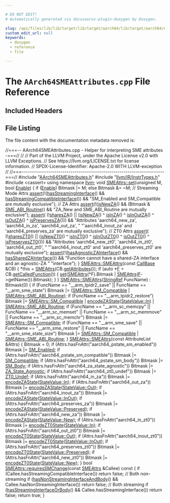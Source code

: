 ```yaml
---

# DO NOT EDIT!
# Automatically generated via docusaurus-plugin-doxygen by Doxygen.

slug: /api/files/lib/lib/target/lib/target/aarch64/lib/target/aarch64/utils/aarch64smeattributes-cpp
custom_edit_url: null
keywords:
  - doxygen
  - reference
  - file

---
```





# The `AArch64SMEAttributes.cpp` File Reference

<DoxygenPage pluginConfig={pluginConfig}>



## Included Headers

<IncludesList>
<IncludesListItem
  filePath="AArch64SMEAttributes.h"
  permalink="/docs/api/files/lib/lib/target/lib/target/aarch64/lib/target/aarch64/utils/aarch64smeattributes-h"
  isLocal="true" />
<IncludesListItem
  filePath="llvm/IR/InstrTypes.h"
  permalink="/docs/api/files/include/include/llvm/include/llvm/ir/instrtypes-h"
  isLocal="true" />
<IncludesListItem
  filePath="cassert"
  permalink=""
  isLocal="false" />
</IncludesList>


## File Listing

The file content with the documentation metadata removed is:

<ProgramListing>

<Link id="l00001" /><CodeLine lineNumber="1"><span class="doxyHighlightComment">//===-- AArch64SMEAttributes.cpp - Helper for interpreting SME attributes -===//</span></CodeLine>
<Link id="l00002" /><CodeLine lineNumber="2"><span class="doxyHighlightComment">//</span></CodeLine>
<Link id="l00003" /><CodeLine lineNumber="3"><span class="doxyHighlightComment">// Part of the LLVM Project, under the Apache License v2.0 with LLVM Exceptions.</span></CodeLine>
<Link id="l00004" /><CodeLine lineNumber="4"><span class="doxyHighlightComment">// See https://llvm.org/LICENSE.txt for license information.</span></CodeLine>
<Link id="l00005" /><CodeLine lineNumber="5"><span class="doxyHighlightComment">// SPDX-License-Identifier: Apache-2.0 WITH LLVM-exception</span></CodeLine>
<Link id="l00006" /><CodeLine lineNumber="6"><span class="doxyHighlightComment">//</span></CodeLine>
<Link id="l00007" /><CodeLine lineNumber="7"><span class="doxyHighlightComment">//===----------------------------------------------------------------------===//</span></CodeLine>
<Link id="l00008" /><CodeLine lineNumber="8"></CodeLine>
<Link id="l00009" /><CodeLine lineNumber="9"><span class="doxyHighlightPreprocessor">#include &quot;<a href="/docs/api/files/lib/lib/target/lib/target/aarch64/lib/target/aarch64/utils/aarch64smeattributes-h">AArch64SMEAttributes.h</a>&quot;</span></CodeLine>
<Link id="l00010" /><CodeLine lineNumber="10"><span class="doxyHighlightPreprocessor">#include &quot;<a href="/docs/api/files/include/include/llvm/include/llvm/ir/instrtypes-h">llvm/IR/InstrTypes.h</a>&quot;</span></CodeLine>
<Link id="l00011" /><CodeLine lineNumber="11"><span class="doxyHighlightPreprocessor">#include &lt;cassert&gt;</span></CodeLine>
<Link id="l00012" /><CodeLine lineNumber="12"></CodeLine>
<Link id="l00013" /><CodeLine lineNumber="13"><span class="doxyHighlightKeyword">using namespace </span><span class="doxyHighlight"><a href="/docs/api/namespaces/llvm">llvm</a>;</span></CodeLine>
<Link id="l00014" /><CodeLine lineNumber="14"></CodeLine>
<Link id="l00015" /><CodeLine lineNumber="15" lineLink="/docs/api/classes/llvm/smeattrs/#a74b3e482c88651fdb789252fdb19b107"><span class="doxyHighlightKeywordType">void</span><span class="doxyHighlight"> <a href="/docs/api/classes/llvm/smeattrs/#a74b3e482c88651fdb789252fdb19b107">SMEAttrs::set</a>(</span><span class="doxyHighlightKeywordType">unsigned</span><span class="doxyHighlight"> M, </span><span class="doxyHighlightKeywordType">bool</span><span class="doxyHighlight"> <a href="/docs/api/namespaces/llvm/#afdccf3ff7a8dfaa084b07c1fb417bbe2a2faec1f9f8cc7f8f40d521c4dd574f49">Enable</a>) &#123;</span></CodeLine>
<Link id="l00016" /><CodeLine lineNumber="16"><span class="doxyHighlight">  </span><span class="doxyHighlightKeywordFlow">if</span><span class="doxyHighlight"> (<a href="/docs/api/namespaces/llvm/#afdccf3ff7a8dfaa084b07c1fb417bbe2a2faec1f9f8cc7f8f40d521c4dd574f49">Enable</a>)</span></CodeLine>
<Link id="l00017" /><CodeLine lineNumber="17"><span class="doxyHighlight">    Bitmask |= M;</span></CodeLine>
<Link id="l00018" /><CodeLine lineNumber="18"><span class="doxyHighlight">  </span><span class="doxyHighlightKeywordFlow">else</span></CodeLine>
<Link id="l00019" /><CodeLine lineNumber="19"><span class="doxyHighlight">    Bitmask &amp;= ~M;</span></CodeLine>
<Link id="l00020" /><CodeLine lineNumber="20"></CodeLine>
<Link id="l00021" /><CodeLine lineNumber="21"><span class="doxyHighlight">  </span><span class="doxyHighlightComment">// Streaming Mode Attrs</span></CodeLine>
<Link id="l00022" /><CodeLine lineNumber="22"><span class="doxyHighlight">  <a href="/docs/api/files/lib/lib/target/lib/target/amdgpu/silowercontrolflow-cpp/#a4868c5d81c5ccc98c47aeab6244346a0">assert</a>(!(<a href="/docs/api/classes/llvm/smeattrs/#a0631da4d405aecafd9a30ab19f6a6488">hasStreamingInterface</a>() &amp;&amp; <a href="/docs/api/classes/llvm/smeattrs/#a3f213ec4d32444fe6f73dca3f3690e7d">hasStreamingCompatibleInterface</a>()) &amp;&amp;</span></CodeLine>
<Link id="l00023" /><CodeLine lineNumber="23"><span class="doxyHighlight">         </span><span class="doxyHighlightStringLiteral">&quot;SM&#95;Enabled and SM&#95;Compatible are mutually exclusive&quot;</span><span class="doxyHighlight">);</span></CodeLine>
<Link id="l00024" /><CodeLine lineNumber="24"></CodeLine>
<Link id="l00025" /><CodeLine lineNumber="25"><span class="doxyHighlight">  </span><span class="doxyHighlightComment">// ZA Attrs</span></CodeLine>
<Link id="l00026" /><CodeLine lineNumber="26"><span class="doxyHighlight">  <a href="/docs/api/files/lib/lib/target/lib/target/amdgpu/silowercontrolflow-cpp/#a4868c5d81c5ccc98c47aeab6244346a0">assert</a>(!(<a href="/docs/api/classes/llvm/smeattrs/#ac5c76ddab5601ff5ead828edc802e912">isNewZA</a>() &amp;&amp; (Bitmask &amp; <a href="/docs/api/classes/llvm/smeattrs/#ac3ddd43ec0706cb4af5f9f5b910b2161a7e18bb628f3d4add46ae5f0e8bc06ea1">SME&#95;ABI&#95;Routine</a>)) &amp;&amp;</span></CodeLine>
<Link id="l00027" /><CodeLine lineNumber="27"><span class="doxyHighlight">         </span><span class="doxyHighlightStringLiteral">&quot;ZA&#95;New and SME&#95;ABI&#95;Routine are mutually exclusive&quot;</span><span class="doxyHighlight">);</span></CodeLine>
<Link id="l00028" /><CodeLine lineNumber="28"></CodeLine>
<Link id="l00029" /><CodeLine lineNumber="29"><span class="doxyHighlight">  <a href="/docs/api/files/lib/lib/target/lib/target/amdgpu/silowercontrolflow-cpp/#a4868c5d81c5ccc98c47aeab6244346a0">assert</a>(</span></CodeLine>
<Link id="l00030" /><CodeLine lineNumber="30"><span class="doxyHighlight">      (!<a href="/docs/api/classes/llvm/smeattrs/#aa15a533e07f6ac4720eeff0eff804c35">sharesZA</a>() ||</span></CodeLine>
<Link id="l00031" /><CodeLine lineNumber="31"><span class="doxyHighlight">       (<a href="/docs/api/classes/llvm/smeattrs/#ac5c76ddab5601ff5ead828edc802e912">isNewZA</a>() ^ <a href="/docs/api/classes/llvm/smeattrs/#a2a044953a906f7fadb980d48bf095e20">isInZA</a>() ^ <a href="/docs/api/classes/llvm/smeattrs/#aadc9b29185f58ba6752a3c7c5e254e14">isInOutZA</a>() ^ <a href="/docs/api/classes/llvm/smeattrs/#a699089d13481fdacd943a6cd11781739">isOutZA</a>() ^ <a href="/docs/api/classes/llvm/smeattrs/#ab0f92885ea519bd5864c82b85067e6a3">isPreservesZA</a>())) &amp;&amp;</span></CodeLine>
<Link id="l00032" /><CodeLine lineNumber="32"><span class="doxyHighlight">      </span><span class="doxyHighlightStringLiteral">&quot;Attributes &#39;aarch64&#95;new&#95;za&#39;, &#39;aarch64&#95;in&#95;za&#39;, &#39;aarch64&#95;out&#95;za&#39;, &quot;</span></CodeLine>
<Link id="l00033" /><CodeLine lineNumber="33"><span class="doxyHighlight">      </span><span class="doxyHighlightStringLiteral">&quot;&#39;aarch64&#95;inout&#95;za&#39; and &#39;aarch64&#95;preserves&#95;za&#39; are mutually exclusive&quot;</span><span class="doxyHighlight">);</span></CodeLine>
<Link id="l00034" /><CodeLine lineNumber="34"></CodeLine>
<Link id="l00035" /><CodeLine lineNumber="35"><span class="doxyHighlight">  </span><span class="doxyHighlightComment">// ZT0 Attrs</span></CodeLine>
<Link id="l00036" /><CodeLine lineNumber="36"><span class="doxyHighlight">  <a href="/docs/api/files/lib/lib/target/lib/target/amdgpu/silowercontrolflow-cpp/#a4868c5d81c5ccc98c47aeab6244346a0">assert</a>(</span></CodeLine>
<Link id="l00037" /><CodeLine lineNumber="37"><span class="doxyHighlight">      (!<a href="/docs/api/classes/llvm/smeattrs/#a05704200885efea3fc85cff92725e91d">sharesZT0</a>() || (<a href="/docs/api/classes/llvm/smeattrs/#a69746b44d6e2baf8fde71e2ec31d1b36">isNewZT0</a>() ^ <a href="/docs/api/classes/llvm/smeattrs/#a53c16e2a7dc92cb1d8aa8549174fb02d">isInZT0</a>() ^ <a href="/docs/api/classes/llvm/smeattrs/#a6a7c8d26150da168c48f20e3ab5991c2">isInOutZT0</a>() ^ <a href="/docs/api/classes/llvm/smeattrs/#a5ed8a49d1d4f5d58e8b3ebeefbdaecdb">isOutZT0</a>() ^</span></CodeLine>
<Link id="l00038" /><CodeLine lineNumber="38"><span class="doxyHighlight">                        <a href="/docs/api/classes/llvm/smeattrs/#a00f3d906fae5d5f0163bc69c7219d51a">isPreservesZT0</a>())) &amp;&amp;</span></CodeLine>
<Link id="l00039" /><CodeLine lineNumber="39"><span class="doxyHighlight">      </span><span class="doxyHighlightStringLiteral">&quot;Attributes &#39;aarch64&#95;new&#95;zt0&#39;, &#39;aarch64&#95;in&#95;zt0&#39;, &#39;aarch64&#95;out&#95;zt0&#39;, &quot;</span></CodeLine>
<Link id="l00040" /><CodeLine lineNumber="40"><span class="doxyHighlight">      </span><span class="doxyHighlightStringLiteral">&quot;&#39;aarch64&#95;inout&#95;zt0&#39; and &#39;aarch64&#95;preserves&#95;zt0&#39; are mutually exclusive&quot;</span><span class="doxyHighlight">);</span></CodeLine>
<Link id="l00041" /><CodeLine lineNumber="41"></CodeLine>
<Link id="l00042" /><CodeLine lineNumber="42"><span class="doxyHighlight">  <a href="/docs/api/files/lib/lib/target/lib/target/amdgpu/silowercontrolflow-cpp/#a4868c5d81c5ccc98c47aeab6244346a0">assert</a>(!(<a href="/docs/api/classes/llvm/smeattrs/#a52ba4f9b8290209e88febec35b239e78">hasAgnosticZAInterface</a>() &amp;&amp; <a href="/docs/api/classes/llvm/smeattrs/#afc5529d6f2fb091f8f2a066d3f244526">hasSharedZAInterface</a>()) &amp;&amp;</span></CodeLine>
<Link id="l00043" /><CodeLine lineNumber="43"><span class="doxyHighlight">         </span><span class="doxyHighlightStringLiteral">&quot;Function cannot have a shared-ZA interface and an agnostic-ZA &quot;</span></CodeLine>
<Link id="l00044" /><CodeLine lineNumber="44"><span class="doxyHighlight">         </span><span class="doxyHighlightStringLiteral">&quot;interface&quot;</span><span class="doxyHighlight">);</span></CodeLine>
<Link id="l00045" /><CodeLine lineNumber="45"><span class="doxyHighlight">&#125;</span></CodeLine>
<Link id="l00046" /><CodeLine lineNumber="46"></CodeLine>
<Link id="l00047" /><CodeLine lineNumber="47" lineLink="/docs/api/classes/llvm/smeattrs/#aa5e262aac758714fcbe1b579d3d37920"><span class="doxyHighlight"><a href="/docs/api/classes/llvm/smeattrs/#a1cfa8c181aa3fd059200b7f7f936e9fe">SMEAttrs::SMEAttrs</a>(</span><span class="doxyHighlightKeyword">const</span><span class="doxyHighlight"> <a href="/docs/api/classes/llvm/callbase">CallBase</a> &amp;CB) &#123;</span></CodeLine>
<Link id="l00048" /><CodeLine lineNumber="48"><span class="doxyHighlight">  &#42;</span><span class="doxyHighlightKeyword">this</span><span class="doxyHighlight"> = <a href="/docs/api/classes/llvm/smeattrs/#a1cfa8c181aa3fd059200b7f7f936e9fe">SMEAttrs</a>(CB.<a href="/docs/api/classes/llvm/callbase/#ae0c55761fce39dd71617690b04385193">getAttributes</a>());</span></CodeLine>
<Link id="l00049" /><CodeLine lineNumber="49"><span class="doxyHighlight">  </span><span class="doxyHighlightKeywordFlow">if</span><span class="doxyHighlight"> (</span><span class="doxyHighlightKeyword">auto</span><span class="doxyHighlight"> &#42;<a href="/docs/api/files/lib/lib/support/md5-cpp/#a96d73bbd7af15cb1fc38c3f4a3bd82e9">F</a> = CB.<a href="/docs/api/classes/llvm/callbase/#a2b1ae7cf1bafdd43d1fee4c6ad0a2913">getCalledFunction</a>()) &#123;</span></CodeLine>
<Link id="l00050" /><CodeLine lineNumber="50"><span class="doxyHighlight">    <a href="/docs/api/classes/llvm/smeattrs/#a74b3e482c88651fdb789252fdb19b107">set</a>(<a href="/docs/api/classes/llvm/smeattrs/#a1cfa8c181aa3fd059200b7f7f936e9fe">SMEAttrs</a>(&#42;F).Bitmask | <a href="/docs/api/classes/llvm/smeattrs/#a1cfa8c181aa3fd059200b7f7f936e9fe">SMEAttrs</a>(<a href="/docs/api/files/lib/lib/support/md5-cpp/#a96d73bbd7af15cb1fc38c3f4a3bd82e9">F</a>-&gt;getName()).Bitmask);</span></CodeLine>
<Link id="l00051" /><CodeLine lineNumber="51"><span class="doxyHighlight">  &#125;</span></CodeLine>
<Link id="l00052" /><CodeLine lineNumber="52"><span class="doxyHighlight">&#125;</span></CodeLine>
<Link id="l00053" /><CodeLine lineNumber="53"></CodeLine>
<Link id="l00054" /><CodeLine lineNumber="54" lineLink="/docs/api/classes/llvm/smeattrs/#ac62a2489e88e4e05e640c4bf6b29082f"><span class="doxyHighlight"><a href="/docs/api/classes/llvm/smeattrs/#a1cfa8c181aa3fd059200b7f7f936e9fe">SMEAttrs::SMEAttrs</a>(<a href="/docs/api/classes/llvm/stringref">StringRef</a> FuncName) : Bitmask(0) &#123;</span></CodeLine>
<Link id="l00055" /><CodeLine lineNumber="55"><span class="doxyHighlight">  </span><span class="doxyHighlightKeywordFlow">if</span><span class="doxyHighlight"> (FuncName == </span><span class="doxyHighlightStringLiteral">&quot;&#95;&#95;arm&#95;tpidr2&#95;save&quot;</span><span class="doxyHighlight"> || FuncName == </span><span class="doxyHighlightStringLiteral">&quot;&#95;&#95;arm&#95;sme&#95;state&quot;</span><span class="doxyHighlight">)</span></CodeLine>
<Link id="l00056" /><CodeLine lineNumber="56"><span class="doxyHighlight">    Bitmask |= (<a href="/docs/api/classes/llvm/smeattrs/#ac3ddd43ec0706cb4af5f9f5b910b2161ab2289c6755601ab4fda5bad77ca4f330">SMEAttrs::SM&#95;Compatible</a> | <a href="/docs/api/classes/llvm/smeattrs/#ac3ddd43ec0706cb4af5f9f5b910b2161a7e18bb628f3d4add46ae5f0e8bc06ea1">SMEAttrs::SME&#95;ABI&#95;Routine</a>);</span></CodeLine>
<Link id="l00057" /><CodeLine lineNumber="57"><span class="doxyHighlight">  </span><span class="doxyHighlightKeywordFlow">if</span><span class="doxyHighlight"> (FuncName == </span><span class="doxyHighlightStringLiteral">&quot;&#95;&#95;arm&#95;tpidr2&#95;restore&quot;</span><span class="doxyHighlight">)</span></CodeLine>
<Link id="l00058" /><CodeLine lineNumber="58"><span class="doxyHighlight">    Bitmask |= <a href="/docs/api/classes/llvm/smeattrs/#ac3ddd43ec0706cb4af5f9f5b910b2161ab2289c6755601ab4fda5bad77ca4f330">SMEAttrs::SM&#95;Compatible</a> | <a href="/docs/api/classes/llvm/smeattrs/#a12e5d29860fe2c7589e171f9226ac72a">encodeZAState</a>(<a href="/docs/api/classes/llvm/smeattrs/#a786805d9eb176b61475f63d699d6344eaefeb369cccbd560588a756610865664c">StateValue::In</a>) |</span></CodeLine>
<Link id="l00059" /><CodeLine lineNumber="59"><span class="doxyHighlight">               <a href="/docs/api/classes/llvm/smeattrs/#ac3ddd43ec0706cb4af5f9f5b910b2161a7e18bb628f3d4add46ae5f0e8bc06ea1">SMEAttrs::SME&#95;ABI&#95;Routine</a>;</span></CodeLine>
<Link id="l00060" /><CodeLine lineNumber="60"><span class="doxyHighlight">  </span><span class="doxyHighlightKeywordFlow">if</span><span class="doxyHighlight"> (FuncName == </span><span class="doxyHighlightStringLiteral">&quot;&#95;&#95;arm&#95;sc&#95;memcpy&quot;</span><span class="doxyHighlight"> || FuncName == </span><span class="doxyHighlightStringLiteral">&quot;&#95;&#95;arm&#95;sc&#95;memset&quot;</span><span class="doxyHighlight"> ||</span></CodeLine>
<Link id="l00061" /><CodeLine lineNumber="61"><span class="doxyHighlight">      FuncName == </span><span class="doxyHighlightStringLiteral">&quot;&#95;&#95;arm&#95;sc&#95;memmove&quot;</span><span class="doxyHighlight"> || FuncName == </span><span class="doxyHighlightStringLiteral">&quot;&#95;&#95;arm&#95;sc&#95;memchr&quot;</span><span class="doxyHighlight">)</span></CodeLine>
<Link id="l00062" /><CodeLine lineNumber="62"><span class="doxyHighlight">    Bitmask |= <a href="/docs/api/classes/llvm/smeattrs/#ac3ddd43ec0706cb4af5f9f5b910b2161ab2289c6755601ab4fda5bad77ca4f330">SMEAttrs::SM&#95;Compatible</a>;</span></CodeLine>
<Link id="l00063" /><CodeLine lineNumber="63"><span class="doxyHighlight">  </span><span class="doxyHighlightKeywordFlow">if</span><span class="doxyHighlight"> (FuncName == </span><span class="doxyHighlightStringLiteral">&quot;&#95;&#95;arm&#95;sme&#95;save&quot;</span><span class="doxyHighlight"> || FuncName == </span><span class="doxyHighlightStringLiteral">&quot;&#95;&#95;arm&#95;sme&#95;restore&quot;</span><span class="doxyHighlight"> ||</span></CodeLine>
<Link id="l00064" /><CodeLine lineNumber="64"><span class="doxyHighlight">      FuncName == </span><span class="doxyHighlightStringLiteral">&quot;&#95;&#95;arm&#95;sme&#95;state&#95;size&quot;</span><span class="doxyHighlight">)</span></CodeLine>
<Link id="l00065" /><CodeLine lineNumber="65"><span class="doxyHighlight">    Bitmask |= <a href="/docs/api/classes/llvm/smeattrs/#ac3ddd43ec0706cb4af5f9f5b910b2161ab2289c6755601ab4fda5bad77ca4f330">SMEAttrs::SM&#95;Compatible</a> | <a href="/docs/api/classes/llvm/smeattrs/#ac3ddd43ec0706cb4af5f9f5b910b2161a7e18bb628f3d4add46ae5f0e8bc06ea1">SMEAttrs::SME&#95;ABI&#95;Routine</a>;</span></CodeLine>
<Link id="l00066" /><CodeLine lineNumber="66"><span class="doxyHighlight">&#125;</span></CodeLine>
<Link id="l00067" /><CodeLine lineNumber="67"></CodeLine>
<Link id="l00068" /><CodeLine lineNumber="68" lineLink="/docs/api/classes/llvm/smeattrs/#aa6d7c918ff7f20fdc03905b056edd11e"><span class="doxyHighlight"><a href="/docs/api/classes/llvm/smeattrs/#a1cfa8c181aa3fd059200b7f7f936e9fe">SMEAttrs::SMEAttrs</a>(</span><span class="doxyHighlightKeyword">const</span><span class="doxyHighlight"> AttributeList &amp;Attrs) &#123;</span></CodeLine>
<Link id="l00069" /><CodeLine lineNumber="69"><span class="doxyHighlight">  Bitmask = 0;</span></CodeLine>
<Link id="l00070" /><CodeLine lineNumber="70"><span class="doxyHighlight">  </span><span class="doxyHighlightKeywordFlow">if</span><span class="doxyHighlight"> (Attrs.hasFnAttr(</span><span class="doxyHighlightStringLiteral">&quot;aarch64&#95;pstate&#95;sm&#95;enabled&quot;</span><span class="doxyHighlight">))</span></CodeLine>
<Link id="l00071" /><CodeLine lineNumber="71"><span class="doxyHighlight">    Bitmask |= <a href="/docs/api/classes/llvm/smeattrs/#ac3ddd43ec0706cb4af5f9f5b910b2161adc47f081f050b4bbfa660018a2f55efc">SM&#95;Enabled</a>;</span></CodeLine>
<Link id="l00072" /><CodeLine lineNumber="72"><span class="doxyHighlight">  </span><span class="doxyHighlightKeywordFlow">if</span><span class="doxyHighlight"> (Attrs.hasFnAttr(</span><span class="doxyHighlightStringLiteral">&quot;aarch64&#95;pstate&#95;sm&#95;compatible&quot;</span><span class="doxyHighlight">))</span></CodeLine>
<Link id="l00073" /><CodeLine lineNumber="73"><span class="doxyHighlight">    Bitmask |= <a href="/docs/api/classes/llvm/smeattrs/#ac3ddd43ec0706cb4af5f9f5b910b2161ab2289c6755601ab4fda5bad77ca4f330">SM&#95;Compatible</a>;</span></CodeLine>
<Link id="l00074" /><CodeLine lineNumber="74"><span class="doxyHighlight">  </span><span class="doxyHighlightKeywordFlow">if</span><span class="doxyHighlight"> (Attrs.hasFnAttr(</span><span class="doxyHighlightStringLiteral">&quot;aarch64&#95;pstate&#95;sm&#95;body&quot;</span><span class="doxyHighlight">))</span></CodeLine>
<Link id="l00075" /><CodeLine lineNumber="75"><span class="doxyHighlight">    Bitmask |= <a href="/docs/api/classes/llvm/smeattrs/#ac3ddd43ec0706cb4af5f9f5b910b2161a78a2a47d2f2af8aca07759839ae0b018">SM&#95;Body</a>;</span></CodeLine>
<Link id="l00076" /><CodeLine lineNumber="76"><span class="doxyHighlight">  </span><span class="doxyHighlightKeywordFlow">if</span><span class="doxyHighlight"> (Attrs.hasFnAttr(</span><span class="doxyHighlightStringLiteral">&quot;aarch64&#95;za&#95;state&#95;agnostic&quot;</span><span class="doxyHighlight">))</span></CodeLine>
<Link id="l00077" /><CodeLine lineNumber="77"><span class="doxyHighlight">    Bitmask |= <a href="/docs/api/classes/llvm/smeattrs/#ac3ddd43ec0706cb4af5f9f5b910b2161ab7990779115cc548dc085610e81f4f3b">ZA&#95;State&#95;Agnostic</a>;</span></CodeLine>
<Link id="l00078" /><CodeLine lineNumber="78"><span class="doxyHighlight">  </span><span class="doxyHighlightKeywordFlow">if</span><span class="doxyHighlight"> (Attrs.hasFnAttr(</span><span class="doxyHighlightStringLiteral">&quot;aarch64&#95;zt0&#95;undef&quot;</span><span class="doxyHighlight">))</span></CodeLine>
<Link id="l00079" /><CodeLine lineNumber="79"><span class="doxyHighlight">    Bitmask |= <a href="/docs/api/classes/llvm/smeattrs/#ac3ddd43ec0706cb4af5f9f5b910b2161a4b700f4ff7fed0fe466634c23670c371">ZT0&#95;Undef</a>;</span></CodeLine>
<Link id="l00080" /><CodeLine lineNumber="80"><span class="doxyHighlight">  </span><span class="doxyHighlightKeywordFlow">if</span><span class="doxyHighlight"> (Attrs.hasFnAttr(</span><span class="doxyHighlightStringLiteral">&quot;aarch64&#95;in&#95;za&quot;</span><span class="doxyHighlight">))</span></CodeLine>
<Link id="l00081" /><CodeLine lineNumber="81"><span class="doxyHighlight">    Bitmask |= <a href="/docs/api/classes/llvm/smeattrs/#a12e5d29860fe2c7589e171f9226ac72a">encodeZAState</a>(<a href="/docs/api/classes/llvm/smeattrs/#a786805d9eb176b61475f63d699d6344eaefeb369cccbd560588a756610865664c">StateValue::In</a>);</span></CodeLine>
<Link id="l00082" /><CodeLine lineNumber="82"><span class="doxyHighlight">  </span><span class="doxyHighlightKeywordFlow">if</span><span class="doxyHighlight"> (Attrs.hasFnAttr(</span><span class="doxyHighlightStringLiteral">&quot;aarch64&#95;out&#95;za&quot;</span><span class="doxyHighlight">))</span></CodeLine>
<Link id="l00083" /><CodeLine lineNumber="83"><span class="doxyHighlight">    Bitmask |= <a href="/docs/api/classes/llvm/smeattrs/#a12e5d29860fe2c7589e171f9226ac72a">encodeZAState</a>(<a href="/docs/api/classes/llvm/smeattrs/#a786805d9eb176b61475f63d699d6344ea7c147cda9e49590f6abe83d118b7353b">StateValue::Out</a>);</span></CodeLine>
<Link id="l00084" /><CodeLine lineNumber="84"><span class="doxyHighlight">  </span><span class="doxyHighlightKeywordFlow">if</span><span class="doxyHighlight"> (Attrs.hasFnAttr(</span><span class="doxyHighlightStringLiteral">&quot;aarch64&#95;inout&#95;za&quot;</span><span class="doxyHighlight">))</span></CodeLine>
<Link id="l00085" /><CodeLine lineNumber="85"><span class="doxyHighlight">    Bitmask |= <a href="/docs/api/classes/llvm/smeattrs/#a12e5d29860fe2c7589e171f9226ac72a">encodeZAState</a>(<a href="/docs/api/classes/llvm/smeattrs/#a786805d9eb176b61475f63d699d6344ea47a54d9da8952a3980d27488b00a21c1">StateValue::InOut</a>);</span></CodeLine>
<Link id="l00086" /><CodeLine lineNumber="86"><span class="doxyHighlight">  </span><span class="doxyHighlightKeywordFlow">if</span><span class="doxyHighlight"> (Attrs.hasFnAttr(</span><span class="doxyHighlightStringLiteral">&quot;aarch64&#95;preserves&#95;za&quot;</span><span class="doxyHighlight">))</span></CodeLine>
<Link id="l00087" /><CodeLine lineNumber="87"><span class="doxyHighlight">    Bitmask |= <a href="/docs/api/classes/llvm/smeattrs/#a12e5d29860fe2c7589e171f9226ac72a">encodeZAState</a>(<a href="/docs/api/classes/llvm/smeattrs/#a786805d9eb176b61475f63d699d6344ea5e837ef81141bf040b588faa5a333683">StateValue::Preserved</a>);</span></CodeLine>
<Link id="l00088" /><CodeLine lineNumber="88"><span class="doxyHighlight">  </span><span class="doxyHighlightKeywordFlow">if</span><span class="doxyHighlight"> (Attrs.hasFnAttr(</span><span class="doxyHighlightStringLiteral">&quot;aarch64&#95;new&#95;za&quot;</span><span class="doxyHighlight">))</span></CodeLine>
<Link id="l00089" /><CodeLine lineNumber="89"><span class="doxyHighlight">    Bitmask |= <a href="/docs/api/classes/llvm/smeattrs/#a12e5d29860fe2c7589e171f9226ac72a">encodeZAState</a>(<a href="/docs/api/classes/llvm/smeattrs/#a786805d9eb176b61475f63d699d6344ea03c2e7e41ffc181a4e84080b4710e81e">StateValue::New</a>);</span></CodeLine>
<Link id="l00090" /><CodeLine lineNumber="90"><span class="doxyHighlight">  </span><span class="doxyHighlightKeywordFlow">if</span><span class="doxyHighlight"> (Attrs.hasFnAttr(</span><span class="doxyHighlightStringLiteral">&quot;aarch64&#95;in&#95;zt0&quot;</span><span class="doxyHighlight">))</span></CodeLine>
<Link id="l00091" /><CodeLine lineNumber="91"><span class="doxyHighlight">    Bitmask |= <a href="/docs/api/classes/llvm/smeattrs/#aff781ae50114ed4d856994602a9d5406">encodeZT0State</a>(<a href="/docs/api/classes/llvm/smeattrs/#a786805d9eb176b61475f63d699d6344eaefeb369cccbd560588a756610865664c">StateValue::In</a>);</span></CodeLine>
<Link id="l00092" /><CodeLine lineNumber="92"><span class="doxyHighlight">  </span><span class="doxyHighlightKeywordFlow">if</span><span class="doxyHighlight"> (Attrs.hasFnAttr(</span><span class="doxyHighlightStringLiteral">&quot;aarch64&#95;out&#95;zt0&quot;</span><span class="doxyHighlight">))</span></CodeLine>
<Link id="l00093" /><CodeLine lineNumber="93"><span class="doxyHighlight">    Bitmask |= <a href="/docs/api/classes/llvm/smeattrs/#aff781ae50114ed4d856994602a9d5406">encodeZT0State</a>(<a href="/docs/api/classes/llvm/smeattrs/#a786805d9eb176b61475f63d699d6344ea7c147cda9e49590f6abe83d118b7353b">StateValue::Out</a>);</span></CodeLine>
<Link id="l00094" /><CodeLine lineNumber="94"><span class="doxyHighlight">  </span><span class="doxyHighlightKeywordFlow">if</span><span class="doxyHighlight"> (Attrs.hasFnAttr(</span><span class="doxyHighlightStringLiteral">&quot;aarch64&#95;inout&#95;zt0&quot;</span><span class="doxyHighlight">))</span></CodeLine>
<Link id="l00095" /><CodeLine lineNumber="95"><span class="doxyHighlight">    Bitmask |= <a href="/docs/api/classes/llvm/smeattrs/#aff781ae50114ed4d856994602a9d5406">encodeZT0State</a>(<a href="/docs/api/classes/llvm/smeattrs/#a786805d9eb176b61475f63d699d6344ea47a54d9da8952a3980d27488b00a21c1">StateValue::InOut</a>);</span></CodeLine>
<Link id="l00096" /><CodeLine lineNumber="96"><span class="doxyHighlight">  </span><span class="doxyHighlightKeywordFlow">if</span><span class="doxyHighlight"> (Attrs.hasFnAttr(</span><span class="doxyHighlightStringLiteral">&quot;aarch64&#95;preserves&#95;zt0&quot;</span><span class="doxyHighlight">))</span></CodeLine>
<Link id="l00097" /><CodeLine lineNumber="97"><span class="doxyHighlight">    Bitmask |= <a href="/docs/api/classes/llvm/smeattrs/#aff781ae50114ed4d856994602a9d5406">encodeZT0State</a>(<a href="/docs/api/classes/llvm/smeattrs/#a786805d9eb176b61475f63d699d6344ea5e837ef81141bf040b588faa5a333683">StateValue::Preserved</a>);</span></CodeLine>
<Link id="l00098" /><CodeLine lineNumber="98"><span class="doxyHighlight">  </span><span class="doxyHighlightKeywordFlow">if</span><span class="doxyHighlight"> (Attrs.hasFnAttr(</span><span class="doxyHighlightStringLiteral">&quot;aarch64&#95;new&#95;zt0&quot;</span><span class="doxyHighlight">))</span></CodeLine>
<Link id="l00099" /><CodeLine lineNumber="99"><span class="doxyHighlight">    Bitmask |= <a href="/docs/api/classes/llvm/smeattrs/#aff781ae50114ed4d856994602a9d5406">encodeZT0State</a>(<a href="/docs/api/classes/llvm/smeattrs/#a786805d9eb176b61475f63d699d6344ea03c2e7e41ffc181a4e84080b4710e81e">StateValue::New</a>);</span></CodeLine>
<Link id="l00100" /><CodeLine lineNumber="100"><span class="doxyHighlight">&#125;</span></CodeLine>
<Link id="l00101" /><CodeLine lineNumber="101"></CodeLine>
<Link id="l00102" /><CodeLine lineNumber="102" lineLink="/docs/api/classes/llvm/smeattrs/#a53b5f403cb0929bd20ac860f699cda2a"><span class="doxyHighlightKeywordType">bool</span><span class="doxyHighlight"> <a href="/docs/api/classes/llvm/smeattrs/#a53b5f403cb0929bd20ac860f699cda2a">SMEAttrs::requiresSMChange</a>(</span><span class="doxyHighlightKeyword">const</span><span class="doxyHighlight"> <a href="/docs/api/classes/llvm/smeattrs/#a1cfa8c181aa3fd059200b7f7f936e9fe">SMEAttrs</a> &amp;Callee)</span><span class="doxyHighlightKeyword"> const </span><span class="doxyHighlight">&#123;</span></CodeLine>
<Link id="l00103" /><CodeLine lineNumber="103"><span class="doxyHighlight">  </span><span class="doxyHighlightKeywordFlow">if</span><span class="doxyHighlight"> (Callee.hasStreamingCompatibleInterface())</span></CodeLine>
<Link id="l00104" /><CodeLine lineNumber="104"><span class="doxyHighlight">    </span><span class="doxyHighlightKeywordFlow">return</span><span class="doxyHighlight"> </span><span class="doxyHighlightKeyword">false</span><span class="doxyHighlight">;</span></CodeLine>
<Link id="l00105" /><CodeLine lineNumber="105"></CodeLine>
<Link id="l00106" /><CodeLine lineNumber="106"><span class="doxyHighlight">  </span><span class="doxyHighlightComment">// Both non-streaming</span></CodeLine>
<Link id="l00107" /><CodeLine lineNumber="107"><span class="doxyHighlight">  </span><span class="doxyHighlightKeywordFlow">if</span><span class="doxyHighlight"> (<a href="/docs/api/classes/llvm/smeattrs/#a1702889e841fef1eafacab6fd2860082">hasNonStreamingInterfaceAndBody</a>() &amp;&amp; Callee.hasNonStreamingInterface())</span></CodeLine>
<Link id="l00108" /><CodeLine lineNumber="108"><span class="doxyHighlight">    </span><span class="doxyHighlightKeywordFlow">return</span><span class="doxyHighlight"> </span><span class="doxyHighlightKeyword">false</span><span class="doxyHighlight">;</span></CodeLine>
<Link id="l00109" /><CodeLine lineNumber="109"></CodeLine>
<Link id="l00110" /><CodeLine lineNumber="110"><span class="doxyHighlight">  </span><span class="doxyHighlightComment">// Both streaming</span></CodeLine>
<Link id="l00111" /><CodeLine lineNumber="111"><span class="doxyHighlight">  </span><span class="doxyHighlightKeywordFlow">if</span><span class="doxyHighlight"> (<a href="/docs/api/classes/llvm/smeattrs/#a74197613bcbc100772a3359ab5788a14">hasStreamingInterfaceOrBody</a>() &amp;&amp; Callee.hasStreamingInterface())</span></CodeLine>
<Link id="l00112" /><CodeLine lineNumber="112"><span class="doxyHighlight">    </span><span class="doxyHighlightKeywordFlow">return</span><span class="doxyHighlight"> </span><span class="doxyHighlightKeyword">false</span><span class="doxyHighlight">;</span></CodeLine>
<Link id="l00113" /><CodeLine lineNumber="113"></CodeLine>
<Link id="l00114" /><CodeLine lineNumber="114"><span class="doxyHighlight">  </span><span class="doxyHighlightKeywordFlow">return</span><span class="doxyHighlight"> </span><span class="doxyHighlightKeyword">true</span><span class="doxyHighlight">;</span></CodeLine>
<Link id="l00115" /><CodeLine lineNumber="115"><span class="doxyHighlight">&#125;</span></CodeLine>

</ProgramListing>


</DoxygenPage>
